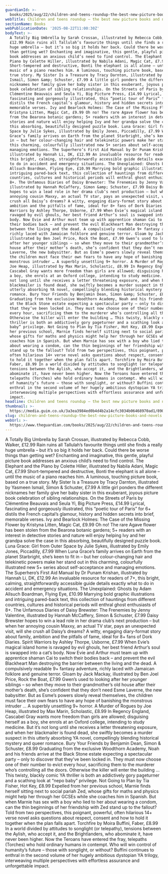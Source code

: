```yaml
---
guardianId: >-
  books/2025/aug/22/children-and-teens-roundup-the-best-new-picture-books-and-novels
webTitle: Children and teens roundup – the best new picture books and novels
sectionName: Books
webPublicationDate: '2025-08-22T11:00:30Z'
bodyText: >-
  A Totally Big Umbrella by Sarah Crossan, illustrated by Rebecca Cobb, Walker,
  £12.99 Rain ruins all Tallulah’s favourite things until she finds a really
  huge umbrella – but it’s so big it holds her back. Could there be worse things
  than getting wet? Enchanting and imaginative, this gentle, playful picture
  book addresses an anxious child’s need to find control. The Elephant and the
  Piano by Colette Hiller, illustrated by Nabila Adani, Magic Cat, £7.99
  Short-tempered and destructive, Bonti the elephant is all alone – until the
  music of a piano reaches him. A luminous, touching picture book, based on a
  true story. My Sister Is a Treasure by Tracy Darnton, illustrated by Yasmeen
  Ismail, Simon &amp; Schuster, £7.99 A little girl ponders the different
  nicknames her family give her baby sister in this exuberant, joyous picture
  book celebration of sibling relationships. On the Streets of Paris by
  Clémentine Beauvais and Seula Yi, Big Picture Press, £14.99 Lyrical,
  fascinating and gorgeously illustrated, this “poetic tour of Paris” for 6+
  distils the French capital’s glamour, history and hidden secrets into brief,
  memorable verses. Ivy and Bearlock Holmes: The Case of the Missing Flower by
  Kristyna Litten, Magic Cat, £9.99 Oh no! The rare Agave flower has been stolen
  from the Bearona botanic gardens; 5+ readers with an interest in detective
  stories and nature will enjoy helping Ivy and her grandpa solve the case in
  this absorbing, beautifully designed puzzle book. Luna Grace: Girl from Outer
  Space by Julie Sykes, illustrated by Emily Jones, Piccadilly, £7.99 When Luna
  Grace’s family arrives on Earth from the planet Starbright, she’s keen to fit
  in – but her colour-changing hair and telekinetic powers make her stand out in
  this charming, colourfully illustrated new 5+ series about self-acceptance and
  managing emotions. The Superhero’s First Aid Manual by Dr Punam Krishan,
  illustrated by Hannah Li, DK, £12.99 An invaluable resource for readers of 7+,
  this bright, calming, straightforwardly accessible guide details exactly what
  to do in accident and emergency situations. The Unexplained: Ghosts by Adam
  Allsuch Boardman, Flying Eye, £10.99 Marrying bold graphic illustrations and
  intriguing pared-back text, this collection of hauntings from different
  countries, cultures and historical periods will enthral ghost enthusiasts of
  8+. The Unfamous Diaries of Daisy Brewster: The Frenemies by Jenny Valentine,
  illustrated by Hannah McCaffery, Simon &amp; Schuster, £7.99 Daisy Brewster
  hopes to win a lead role in her drama club’s next production – but when her
  annoying cousin Maxxy, an actual TV star, pays an unexpected visit, will she
  crush all Daisy’s dreams? A witty, engaging diary-format story about family,
  ambition and the pitfalls of fame, ideal for 8+ fans of Dork Diaries. Spirit
  Warriors by Ashley Thorpe, Usborne, £7.99 When Evie’s magical island home is
  ravaged by evil ghouls, her best friend Arthur’s soul is swapped into a cat’s
  body. Now Evie and Arthur must team up with apprentice shaman Cai to switch
  their bodies back – and prevent the evil Blackheart Man destroying the barrier
  between the living and the dead. A compulsively readable 9+ fantasy adventure,
  richly laced with Jamaican folklore and genuine terror. Gloam by Jack Mackay,
  illustrated by Ben Joel Price, Rock the Boat, £7.99 Gwen’s used to looking
  after her younger siblings – so when they move to their grandmother’s old
  house after their mother’s death, she’s confident that they don’t need Esme
  Laverne, the new babysitter. But as Esme’s powers slowly reveal themselves,
  the children must face their own fears to have any hope of banishing the
  monstrous intruder … A superbly unsettling 9+ horror. A Murder of Rogues by
  Joe Heap, illustrated by Max Marin, Scholastic, £8.99 In Regency England,
  Cascabel Gray wants more freedom than girls are allowed; disguising herself as
  a boy, she enrols at an Oxford college, intending to study medicine. But it’s
  not long until she receives a letter threatening exposure, and when her
  blackmailer is found dead, she swiftly becomes a murder suspect in this
  utterly absorbing YA novel, compellingly blending historical mystery and queer
  romance. Bury Your Friends by Benjamin Dean, Simon &amp; Schuster, £8.99
  Graduating from the exclusive Woodthorn Academy, Noah and his friends arrive
  at the Black Stone estate expecting a spectacular party – only to discover
  that they’ve been locked in. They must now choose one of their number to evict
  every hour, sacrificing them to the murderer who’s controlling all the doors.
  Otherwise the killer will enter the building … This twisty, blackly comic YA
  thriller is both an addictively gory pageturner and a scathing look at “nepo
  baby” privilege. Not Going to Plan by Tia Fisher, Hot Key, £8.99 Expelled from
  her previous school, Marnie finds herself sitting next to social pariah Zed,
  whose gifts for maths and physics might help her through her GCSEs while she
  coaches him in Spanish. But when Marnie has sex with a boy who lied to her
  about wearing a condom, can the thin beginnings of her friendship with Zed
  stand up to the fallout? Told from two perspectives, this poignant, powerful,
  often hilarious 14+ verse novel asks questions about respect, consent and how
  to hold it together when the plan falls apart. Torchfire by Moira Buffini,
  Faber, £8.99 In a world divided by attitudes to songlight (or telepathy),
  tensions between the Aylish, who accept it, and the Brightlanders, who
  abominate it, have never been higher. Now the Teroans have entered the fray,
  telepaths (Torches) who hold ordinary humans in contempt. Who will win control
  of humanity’s future – those with songlight, or without? Buffini continues to
  enthral in the second volume of her hugely ambitious dystopian YA trilogy,
  interweaving multiple perspectives with effortless assurance and unforgettable
  impact.
headline: Children and teens roundup – the best new picture books and novels
thumbnail: >-
  https://media.guim.co.uk/3a3ea3984ed0b4d4b2a14cfc3034b06468970ad1/890_121_1795_1437/500.jpg
slug: children-and-teens-roundup-the-best-new-picture-books-and-novels
webUrl: >-
  https://www.theguardian.com/books/2025/aug/22/children-and-teens-roundup-the-best-new-picture-books-and-novels
---
```

A Totally Big Umbrella by Sarah Crossan, illustrated by Rebecca Cobb, Walker, £12.99 Rain ruins all Tallulah’s favourite things until she finds a really huge umbrella – but it’s so big it holds her back. Could there be worse things than getting wet? Enchanting and imaginative, this gentle, playful picture book addresses an anxious child’s need to find control. The Elephant and the Piano by Colette Hiller, illustrated by Nabila Adani, Magic Cat, £7.99 Short-tempered and destructive, Bonti the elephant is all alone – until the music of a piano reaches him. A luminous, touching picture book, based on a true story. My Sister Is a Treasure by Tracy Darnton, illustrated by Yasmeen Ismail, Simon &amp; Schuster, £7.99 A little girl ponders the different nicknames her family give her baby sister in this exuberant, joyous picture book celebration of sibling relationships. On the Streets of Paris by Clémentine Beauvais and Seula Yi, Big Picture Press, £14.99 Lyrical, fascinating and gorgeously illustrated, this “poetic tour of Paris” for 6+ distils the French capital’s glamour, history and hidden secrets into brief, memorable verses. Ivy and Bearlock Holmes: The Case of the Missing Flower by Kristyna Litten, Magic Cat, £9.99 Oh no! The rare Agave flower has been stolen from the Bearona botanic gardens; 5+ readers with an interest in detective stories and nature will enjoy helping Ivy and her grandpa solve the case in this absorbing, beautifully designed puzzle book. Luna Grace: Girl from Outer Space by Julie Sykes, illustrated by Emily Jones, Piccadilly, £7.99 When Luna Grace’s family arrives on Earth from the planet Starbright, she’s keen to fit in – but her colour-changing hair and telekinetic powers make her stand out in this charming, colourfully illustrated new 5+ series about self-acceptance and managing emotions. The Superhero’s First Aid Manual by Dr Punam Krishan, illustrated by Hannah Li, DK, £12.99 An invaluable resource for readers of 7+, this bright, calming, straightforwardly accessible guide details exactly what to do in accident and emergency situations. The Unexplained: Ghosts by Adam Allsuch Boardman, Flying Eye, £10.99 Marrying bold graphic illustrations and intriguing pared-back text, this collection of hauntings from different countries, cultures and historical periods will enthral ghost enthusiasts of 8+. The Unfamous Diaries of Daisy Brewster: The Frenemies by Jenny Valentine, illustrated by Hannah McCaffery, Simon &amp; Schuster, £7.99 Daisy Brewster hopes to win a lead role in her drama club’s next production – but when her annoying cousin Maxxy, an actual TV star, pays an unexpected visit, will she crush all Daisy’s dreams? A witty, engaging diary-format story about family, ambition and the pitfalls of fame, ideal for 8+ fans of Dork Diaries. Spirit Warriors by Ashley Thorpe, Usborne, £7.99 When Evie’s magical island home is ravaged by evil ghouls, her best friend Arthur’s soul is swapped into a cat’s body. Now Evie and Arthur must team up with apprentice shaman Cai to switch their bodies back – and prevent the evil Blackheart Man destroying the barrier between the living and the dead. A compulsively readable 9+ fantasy adventure, richly laced with Jamaican folklore and genuine terror. Gloam by Jack Mackay, illustrated by Ben Joel Price, Rock the Boat, £7.99 Gwen’s used to looking after her younger siblings – so when they move to their grandmother’s old house after their mother’s death, she’s confident that they don’t need Esme Laverne, the new babysitter. But as Esme’s powers slowly reveal themselves, the children must face their own fears to have any hope of banishing the monstrous intruder … A superbly unsettling 9+ horror. A Murder of Rogues by Joe Heap, illustrated by Max Marin, Scholastic, £8.99 In Regency England, Cascabel Gray wants more freedom than girls are allowed; disguising herself as a boy, she enrols at an Oxford college, intending to study medicine. But it’s not long until she receives a letter threatening exposure, and when her blackmailer is found dead, she swiftly becomes a murder suspect in this utterly absorbing YA novel, compellingly blending historical mystery and queer romance. Bury Your Friends by Benjamin Dean, Simon &amp; Schuster, £8.99 Graduating from the exclusive Woodthorn Academy, Noah and his friends arrive at the Black Stone estate expecting a spectacular party – only to discover that they’ve been locked in. They must now choose one of their number to evict every hour, sacrificing them to the murderer who’s controlling all the doors. Otherwise the killer will enter the building … This twisty, blackly comic YA thriller is both an addictively gory pageturner and a scathing look at “nepo baby” privilege. Not Going to Plan by Tia Fisher, Hot Key, £8.99 Expelled from her previous school, Marnie finds herself sitting next to social pariah Zed, whose gifts for maths and physics might help her through her GCSEs while she coaches him in Spanish. But when Marnie has sex with a boy who lied to her about wearing a condom, can the thin beginnings of her friendship with Zed stand up to the fallout? Told from two perspectives, this poignant, powerful, often hilarious 14+ verse novel asks questions about respect, consent and how to hold it together when the plan falls apart. Torchfire by Moira Buffini, Faber, £8.99 In a world divided by attitudes to songlight (or telepathy), tensions between the Aylish, who accept it, and the Brightlanders, who abominate it, have never been higher. Now the Teroans have entered the fray, telepaths (Torches) who hold ordinary humans in contempt. Who will win control of humanity’s future – those with songlight, or without? Buffini continues to enthral in the second volume of her hugely ambitious dystopian YA trilogy, interweaving multiple perspectives with effortless assurance and unforgettable impact.
